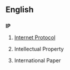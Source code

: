 ==English==

==={{initialism}}===
'''IP'''

# {{internet}} [[Internet Protocol]]
# {{law}} Intellectual Property
# International Paper